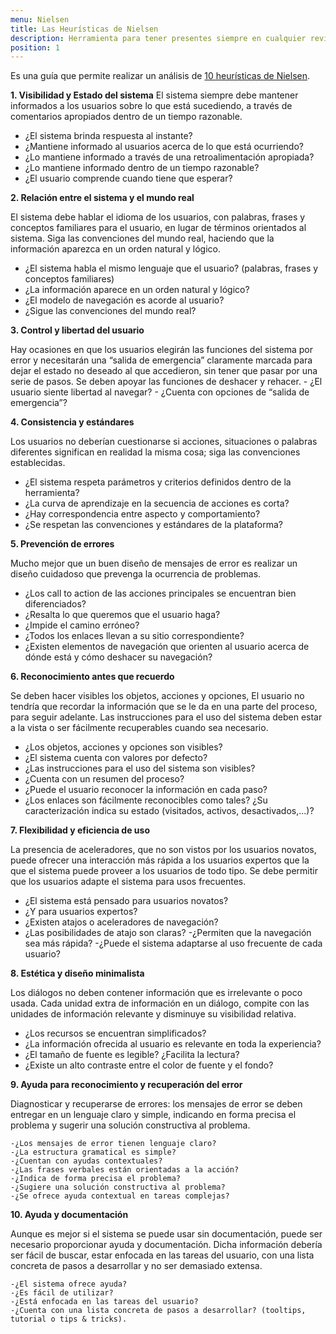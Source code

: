 ```yaml
---
menu: Nielsen
title: Las Heurísticas de Nielsen
description: Herramienta para tener presentes siempre en cualquier revisión.
position: 1
---
```



Es una guía  que permite realizar un análisis de [10 heurísticas de Nielsen](https://www.nngroup.com/articles/ten-usability-heuristics/). 

**1. Visibilidad y Estado del sistema**
 El sistema siempre debe mantener informados a los usuarios sobre lo que está sucediendo, a través de comentarios apropiados dentro de un tiempo razonable.

- ¿El sistema brinda respuesta al instante?
- ¿Mantiene informado al usuarios acerca de lo que está ocurriendo?
- ¿Lo mantiene informado a través de una retroalimentación apropiada?
- ¿Lo mantiene informado dentro de un tiempo razonable?
- ¿El usuario comprende cuando tiene que esperar?


**2. Relación entre el sistema y el mundo real**

El sistema debe hablar el idioma de los usuarios, con palabras, frases y conceptos familiares para el usuario, en lugar de términos orientados al sistema. Siga las convenciones del mundo real, haciendo que la información aparezca en un orden natural y lógico.

- ¿El sistema habla el mismo lenguaje que el usuario? (palabras, frases y conceptos familiares)
- ¿La información aparece en un orden natural y lógico?
- ¿El modelo de navegación es acorde al usuario?
- ¿Sigue las convenciones del mundo real?

**3. Control y libertad del usuario** 

Hay ocasiones en que los usuarios elegirán las funciones del sistema por error y necesitarán una “salida de emergencia” claramente marcada para dejar el estado no deseado al que accedieron, sin tener que pasar por una serie de pasos. Se deben apoyar las funciones de deshacer y rehacer.
    - ¿El usuario siente libertad al navegar?
    - ¿Cuenta con opciones de “salida de emergencia”?


**4. Consistencia y estándares**

Los usuarios no deberían cuestionarse si acciones, situaciones o palabras diferentes significan en realidad la misma cosa; siga las convenciones establecidas.

- ¿El sistema respeta parámetros y criterios definidos dentro de la herramienta?
- ¿La curva de aprendizaje en la secuencia de acciones es corta?
- ¿Hay correspondencia entre aspecto y comportamiento?
- ¿Se respetan las convenciones y estándares de la plataforma?

**5. Prevención de errores**

Mucho mejor que un buen diseño de mensajes de error es realizar un diseño cuidadoso que prevenga la ocurrencia de problemas.

- ¿Los call to action de las acciones principales se encuentran bien diferenciados? 
- ¿Resalta lo que queremos que el usuario haga?
- ¿Impide el camino erróneo?
- ¿Todos los enlaces llevan a su sitio correspondiente?
- ¿Existen elementos de navegación que orienten al usuario acerca de dónde está y cómo deshacer su navegación?

**6. Reconocimiento antes que recuerdo**

Se deben hacer visibles los objetos, acciones y opciones, El usuario no tendría que recordar la información que se le da en una parte del proceso, para seguir adelante. Las instrucciones para el uso del sistema deben estar a la vista o ser fácilmente recuperables cuando sea necesario.

- ¿Los objetos, acciones y opciones son visibles?
- ¿El sistema cuenta con valores por defecto?
- ¿Las instrucciones para el uso del sistema son visibles?
- ¿Cuenta con un resumen del proceso?
- ¿Puede el usuario reconocer la información en cada paso?
- ¿Los enlaces son fácilmente reconocibles como tales? ¿Su caracterización indica su estado (visitados, activos, desactivados,...)?

**7. Flexibilidad y eficiencia de uso**

La presencia de aceleradores, que no son vistos por los usuarios novatos, puede ofrecer una interacción más rápida a los usuarios expertos que la que el sistema puede proveer a los usuarios de todo tipo. Se debe permitir que los usuarios adapte el sistema para usos frecuentes.

- ¿El sistema está pensado para usuarios novatos?
- ¿Y para usuarios expertos?
- ¿Existen atajos o aceleradores de navegación?
- ¿Las posibilidades de atajo son claras?
-¿Permiten que la navegación sea más rápida?
-¿Puede el sistema adaptarse al uso frecuente de cada usuario?


**8. Estética y diseño minimalista**

Los diálogos no deben contener información que es irrelevante o poco usada. Cada unidad extra de información en un diálogo, compite con las unidades de información relevante y disminuye su visibilidad relativa.

- ¿Los recursos se encuentran simplificados?
- ¿La información ofrecida al usuario es relevante en toda la experiencia?
- ¿El tamaño de fuente es legible? ¿Facilita la lectura?
- ¿Existe un alto contraste entre el color de fuente y el fondo?
    
**9. Ayuda para reconocimiento y recuperación del error**

Diagnosticar y recuperarse de errores: los mensajes de error se deben entregar en un lenguaje claro y simple, indicando en forma precisa el problema y sugerir una solución constructiva al problema.

    -¿Los mensajes de error tienen lenguaje claro?
    -¿La estructura gramatical es simple?
    -¿Cuentan con ayudas contextuales?
    -¿Las frases verbales están orientadas a la acción?
    -¿Indica de forma precisa el problema?
    -¿Sugiere una solución constructiva al problema?
    -¿Se ofrece ayuda contextual en tareas complejas?

**10. Ayuda y documentación**

Aunque es mejor si el sistema se puede usar sin documentación, puede ser necesario proporcionar ayuda y documentación. Dicha información debería ser fácil de buscar, estar enfocada en las tareas del usuario, con una lista concreta de pasos a desarrollar y no ser demasiado extensa.

    -¿El sistema ofrece ayuda?
    -¿Es fácil de utilizar?
    -¿Está enfocada en las tareas del usuario?
    -¿Cuenta con una lista concreta de pasos a desarrollar? (tooltips, tutorial o tips & tricks).
    

